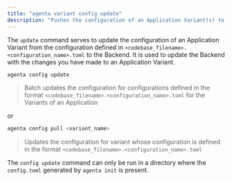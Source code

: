 ```yaml
---
title: "agenta variant config update"
description: "Pushes the configuration of an Application Variant(s) to the Backend"
---
```


The `update` command serves to update the configuration of an Application Variant from the configuration defined in `<codebase_filename>.<configuration_name>.toml` to the Backend.
It is used to update the Backend with the changes you have made to an Application Variant.

```bash
agenta config update
```

> Batch updates the configuration for configurations defined in the format `<codebase_filename>.<configuration_name>.toml` for the Variants of an Application

or

```bash
agenta config pull <variant_name>
```

> Updates the configuration for variant whose configuration is defined in the format `<codebase_filename>.<configuration_name>.toml`

<Warning> The `config update` command can only be run in a directory where the `config.toml` generated by `agenta init` is present.</Warning>
